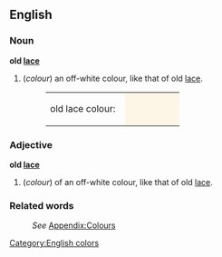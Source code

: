 ==English==

===Noun===
'''old [[lace]]'''
#(''colour'') an off-white colour, like that of old [[lace]].
#:<table><tr><td>old lace colour: &nbsp;</td><td bgcolor="#FDF5E6" width="80">&nbsp; </td></tr></table>

===Adjective===
'''old [[lace]]'''
#(''colour'') of an off-white colour, like that of old [[lace]].

===Related words===
:''See'' [[Wiktionary_Appendix:Colours|Appendix:Colours]]

[[Category:English colors]]